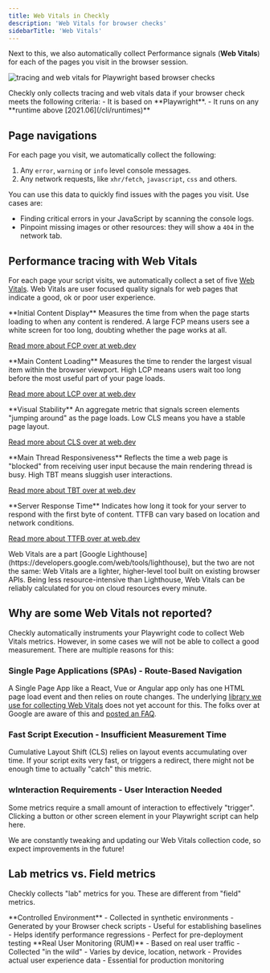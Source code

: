 ```yaml
---
title: Web Vitals in Checkly
description: 'Web Vitals for browser checks'
sidebarTitle: 'Web Vitals'
---
```



Next to this, we also automatically collect Performance signals (**Web Vitals**) for each of the pages you visit in the browser session.

![tracing and web vitals for Playwright based browser checks](/images/docs/images/browser-checks/tracing_web_vitals.png)

<Callout type="warning" emoji="⚠️">
Checkly only collects tracing and web vitals data if your browser check meets the following criteria:
- It is based on **Playwright**.
- It runs on any **runtime above [2021.06](/cli/runtimes)**
</Callout>

## Page navigations

For each page you visit, we automatically collect the following:

1. Any `error`, `warning` or `info` level console messages.
2. Any network requests, like `xhr/fetch`, `javascript`, `css` and others.

You can use this data to quickly find issues with the pages you visit. Use cases are:

- Finding critical errors in your JavaScript by scanning the console logs.
- Pinpoint missing images or other resources: they will show a `404` in the network tab.

## Performance tracing with Web Vitals

For each page your script visits, we automatically collect a set of five [Web Vitals](https://web.dev/learn-web-vitals/).
Web Vitals are user focused quality signals for web pages that indicate a good, ok or poor user experience.

<Accordion title="First Contentful Paint (FCP)" icon="paintbrush">
**Initial Content Display**
Measures the time from when the page starts loading to when any content is rendered. A large FCP means users see a white screen for too long, doubting whether the page works at all.

[Read more about FCP over at web.dev](https://web.dev/fcp/)
</Accordion>

<Accordion title="Largest Contentful Paint (LCP)" icon="image">
**Main Content Loading**
Measures the time to render the largest visual item within the browser viewport. High LCP means users wait too long before the most useful part of your page loads.

[Read more about LCP over at web.dev](https://web.dev/lcp/)
</Accordion>

<Accordion title="Cumulative Layout Shift (CLS)" icon="arrows-to-circle">
**Visual Stability**
An aggregate metric that signals screen elements "jumping around" as the page loads. Low CLS means you have a stable page layout.

[Read more about CLS over at web.dev](https://web.dev/cls/)
</Accordion>

<Accordion title="Total Blocking Time (TBT)" icon="clock">
**Main Thread Responsiveness**
Reflects the time a web page is "blocked" from receiving user input because the main rendering thread is busy. High TBT means sluggish user interactions.

[Read more about TBT over at web.dev](https://web.dev/tbt/)
</Accordion>

<Accordion title="Time to First Byte (TTFB)" icon="server">
**Server Response Time**
Indicates how long it took for your server to respond with the first byte of content. TTFB can vary based on location and network conditions.

[Read more about TTFB over at web.dev](https://web.dev/time-to-first-byte/)
</Accordion>

<Callout type="info" emoji="💡">
Web Vitals are a part [Google Lighthouse](https://developers.google.com/web/tools/lighthouse), but the two are not the same: Web Vitals are a lighter, higher-level tool built on existing browser APIs. Being less resource-intensive than Lighthouse, Web Vitals can be reliably calculated for you on cloud resources every minute.
</Callout>

## Why are some Web Vitals not reported?

Checkly automatically instruments your Playwright code to collect Web Vitals metrics. However, in some cases we will not
be able to collect a good measurement. There are multiple reasons for this:

### Single Page Applications (SPAs) - **Route-Based Navigation**

A Single Page App like a React, Vue or Angular app only has one HTML page load event and then relies on route changes.
The underlying [library we use for collecting Web Vitals](https://github.com/GoogleChrome/web-vitals) does not yet account for this.
The folks over at Google are aware of this and [posted an FAQ](https://web.dev/vitals-spa-faq/).

### Fast Script Execution - **Insufficient Measurement Time**

Cumulative Layout Shift (CLS) relies on layout events accumulating over time. If your script exits very fast, or triggers
a redirect, there might not be enough time to actually "catch" this metric.

### wInteraction Requirements - **User Interaction Needed**

Some metrics require a small amount of interaction to effectively "trigger". Clicking a button or other screen element
in your Playwright script can help here.


<Callout type="tip" emoji="🔄">
We are constantly tweaking and updating our Web Vitals collection code, so expect improvements in the future!
</Callout>

## Lab metrics vs. Field metrics

Checkly collects "lab" metrics for you. These are different from "field" metrics. 

<CardGroup cols={2}>
<Card title="Lab Metrics" icon="flask">
**Controlled Environment**
- Collected in synthetic environments
- Generated by your Browser check scripts
- Useful for establishing baselines
- Helps identify performance regressions
- Perfect for pre-deployment testing
</Card>

<Card title="Field Metrics" icon="users">
**Real User Monitoring (RUM)**
- Based on real user traffic
- Collected "in the wild"
- Varies by device, location, network
- Provides actual user experience data
- Essential for production monitoring
</Card>
</CardGroup>

